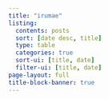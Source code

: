 ```yaml
---
title: "irumae"
listing:
  contents: posts
  sort: [date desc, title]
  type: table
  categories: true
  sort-ui: [title, date]
  filter-ui: [title, date]
page-layout: full
title-block-banner: true
---
```


